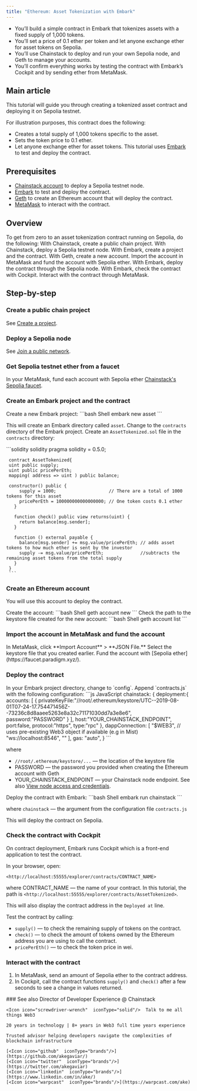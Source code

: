 ```yaml
---
title: "Ethereum: Asset Tokenization with Embark"
---
```


* You’ll build a simple contract in Embark that tokenizes assets with a fixed supply of 1,000 tokens.
* You’ll set a price of 0.1 ether per token and let anyone exchange ether for asset tokens on Sepolia.
* You’ll use Chainstack to deploy and run your own Sepolia node, and Geth to manage your accounts.
* You’ll confirm everything works by testing the contract with Embark’s Cockpit and by sending ether from MetaMask.

## Main article

This tutorial will guide you through creating a tokenized asset contract and deploying it on Sepolia testnet.

For illustration purposes, this contract does the following:

* Creates a total supply of 1,000 tokens specific to the asset.
* Sets the token price to 0.1 ether.
* Let anyone exchange ether for asset tokens. This tutorial uses [Embark](https://framework.embarklabs.io/) to test and deploy the contract.

## Prerequisites

* [Chainstack account](https://console.chainstack.com/) to deploy a Sepolia testnet node.
* [Embark](https://framework.embarklabs.io/) to test and deploy the contract.
* [Geth](https://geth.ethereum.org/) to create an Ethereum account that will deploy the contract.
* [MetaMask](https://metamask.io/) to interact with the contract.

## Overview

To get from zero to an asset tokenization contract running on Sepolia, do the following:
<Steps>
  <Step>
  With Chainstack, create a <Tooltip tip="public chain project- a project to join public networks">public chain project</Tooltip>.
  </Step>
  <Step>
  With Chainstack, deploy a Sepolia testnet node.
  </Step>
  <Step>
  With Embark, create a project and the contract.
  </Step>
  <Step>
  With Geth, create a new account.
  </Step>
  <Step>
    Import the account in MetaMask and fund the account with Sepolia ether.
  </Step>
  <Step>
    With Embark, deploy the contract through the Sepolia node.
  </Step>
  <Step>
    With Embark, check the contract with Cockpit.
  </Step>
  <Step>
  Interact with the contract through MetaMask.
  </Step>
</Steps>

## Step-by-step

### Create a public chain project

See [Create a project](/docs/manage-your-project#create-a-project).

### Deploy a Sepolia node

See [Join a public network](/docs/manage-your-networks#join-a-public-network).

### Get Sepolia testnet ether from a faucet

In your MetaMask, fund each account with Sepolia ether [Chainstack's Sepolia faucet](https://faucet.chainstack.com).

### Create an Embark project and the contract

<Steps>
  <Step>
    Create a new Embark project:

   <CodeGroup>
     ```bash Shell
     embark new asset
     ```
   </CodeGroup>

   This will create an Embark directory called `asset`.
  </Step>
  <Step>
    Change to the `contracts` directory of the Embark project.
  </Step>
  <Step>
    Create an `AssetTokenized.sol` file in the `contracts` directory:

   <CodeGroup>
     ```solidity solidity
     pragma solidity = 0.5.0;

     contract AssetTokenized{
     uint public supply;
     uint public pricePerEth;
     mapping( address => uint ) public balance;

     constructor() public {
         supply = 1000;                    // There are a total of 1000 tokens for this asset
         pricePerEth = 100000000000000000; // One token costs 0.1 ether
       }

       function check() public view returns(uint) {
         return balance[msg.sender];
       }

       function () external payable {
         balance[msg.sender] += msg.value/pricePerEth; // adds asset tokens to how much ether is sent by the investor
         supply -= msg.value/pricePerEth;              //subtracts the remaining asset tokens from the total supply
       }
     }
     ```
   </CodeGroup>
  </Step>
</Steps>

### Create an Ethereum account

You will use this account to deploy the contract.

<Steps>
  <Step>
    Create the account:

   <CodeGroup>
     ```bash Shell
     geth account new
     ```
   </CodeGroup>
  </Step>
  <Step>
    Check the path to the keystore file created for the new account:

   <CodeGroup>
     ```bash Shell
     geth account list
     ```
   </CodeGroup>
  </Step>
</Steps>

### Import the account in MetaMask and fund the account

<Steps>
  <Step>
    In MetaMask, click **Import Account** > **JSON File.**
  </Step>
  <Step>
    Select the keystore file that you created earlier.
  </Step>
  <Step>
    Fund the account with [Sepolia ether](https://faucet.paradigm.xyz/).
  </Step>
</Steps>

### Deploy the contract

<Steps>
  <Step>
    In your Embark project directory, change to `config`.
  </Step>
  <Step>
    Append `contracts.js` with the following configuration:

   <CodeGroup>
     ```js JavaScript
     chainstack: {
       deployment:{
         accounts: [
             {
               privateKeyFile:"//root/.ethereum/keystore/UTC--2019-08-01T07-24-17.754471456Z- -73236c8d8aaee5263e8a32c71171030dd7a3e8e6",
               password:"PASSWORD"
             }
         ],
         host:"YOUR_CHAINSTACK_ENDPOINT",
         port:false,
         protocol:"https",
         type:"rpc"
       },
       dappConnection: [
         "$WEB3",  // uses pre-existing Web3 object if available (e.g in Mist)
         "ws://localhost:8546",
         "<http://localhost:8545>"
       ],
       gas: "auto",
     }
     ```
   </CodeGroup>

   where

   * `//root/.ethereum/keystore/...` — the location of the keystore file
   * PASSWORD — the password you provided when creating the Ethereum account with Geth
   * YOUR\_CHAINSTACK\_ENDPOINT — your Chainstack node endpoint. See also [View node access and credentials](/docs/manage-your-node#view-node-access-and-credentials).
  </Step>
  <Step>
    Deploy the contract with Embark:

   <CodeGroup>
     ```bash Shell
     embark run chainstack
     ```
   </CodeGroup>

   where `chainstack` — the argument from the configuration file `contracts.js`

   This will deploy the contract on Sepolia.
  </Step>
</Steps>

### Check the contract with Cockpit

On contract deployment, Embark runs Cockpit which is a front-end application to test the contract.

In your browser, open:

`<http://localhost:55555/explorer/contracts/CONTRACT_NAME>`

where CONTRACT\_NAME — the name of your contract. In this tutorial, the path is `<http://localhost:55555/explorer/contracts/AssetTokenized>`.

This will also display the contract address in the `Deployed at` line.

Test the contract by calling:

* `supply()` — to check the remaining supply of tokens on the contract.
* `check()` — to check the amount of tokens owned by the Ethereum address you are using to call the contract.
* `pricePerEth()` — to check the token price in wei.

### Interact with the contract

1. In MetaMask, send an amount of Sepolia ether to the contract address.
2. In Cockpit, call the contract functions `supply()` and `check()` after a few seconds to see a change in values returned.

<Info>
  ### See also
    <CardGroup>
      <Card title="Ethereum: Academic certificates with Truffle" href="/docs/ethereum-tutorial-academic-certificates-with-truffle" icon="angle-right" horizontal />
      <Card title="Ethereum: Trust fund account with Remix" href="/docs/ethereum-tutorial-trust-fund-account-with-remix" icon="angle-right" horizontal />
    </CardGroup>
</Info>

<CardGroup>
  <Card title="Ake" img="/images/docs/profile_images/1719912994363326464/8_Bi4fdM_400x400.jpg">
    <Icon icon="code"  iconType="solid"/>Director of Developer Experience @ Chainstack

    <Icon icon="screwdriver-wrench"  iconType="solid"/>  Talk to me all things Web3

    20 years in technology | 8+ years in Web3 full time years experience

    Trusted advisor helping developers navigate the complexities of blockchain infrastructure

    [<Icon icon="github"  iconType="brands"/>](https://github.com/akegaviar/)
    [<Icon icon="twitter"  iconType="brands"/>](https://twitter.com/akegaviar)
    [<Icon icon="linkedin"  iconType="brands"/>](https://www.linkedin.com/in/ake/)
    [<Icon icon="warpcast"  iconType="brands"/>](https://warpcast.com/ake)
  </Card>
</CardGroup>
